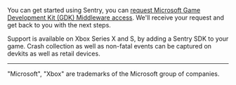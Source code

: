You can get started using Sentry, you can [request Microsoft Game Development Kit (GDK) Middleware access](https://developer.microsoft.com/en-us/games/support/request-gdkx-middleware).
We'll receive your request and get back to you with the next steps.

Support is available on Xbox Series X and S, by adding a Sentry SDK to your game. 
Crash collection as well as non-fatal events can be captured on devkits as well as retail devices.

----

"Microsoft", "Xbox" are trademarks of the Microsoft group of companies.